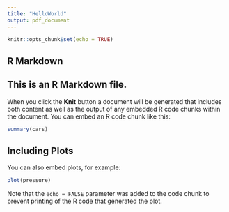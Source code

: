 ```yaml
---
title: "HelloWorld"
output: pdf_document
---
```


```r
knitr::opts_chunk$set(echo = TRUE)
```

## R Markdown

## This is an R Markdown file.

When you click the **Knit** button a document will be generated that includes both content as well as the output of any embedded R code chunks within the document. You can embed an R code chunk like this:

```r
summary(cars)
```

## Including Plots

You can also embed plots, for example:

```r
plot(pressure)
```

Note that the `echo = FALSE` parameter was added to the code chunk to prevent printing of the R code that generated the plot.
